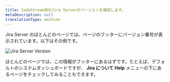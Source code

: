 ```yaml
---
title: CodeStream用のJira Serverのバージョンを確認します。
metaDescription: null
translationType: machine
---
```



Jira Server のほとんどのページでは、ページのフッターにバージョン番号が表示されています。以下はその例です。

<img
  alt="Jira Server Version"
  src={codestreamFindYourJiraServerVersion}
/>

ほとんどのページでは、この情報がフッターにあるはずです。たとえば、デフォルトのシステムダッシュボードですが、 **Jira について** **Help** メニューの下にあるページをチェックしてみることもできます。